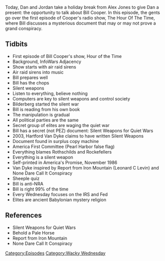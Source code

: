 {{DEFAULTSORT:
    #_EPISODE_0381:Making It Big With Silent Weapons
}}{{Episode
    | title           = Making It Big With Silent Weapons
    | caption         = Listen to this episode on [https://knowledgefight.libsyn.com/knowledge-fight-making-it-big-with-silent-weapons Libsyn] [https://open.spotify.com/episode/7Kigfirbo2qMtWwDR3yJGz Spotify], Read the [[Transcript/381: Making It Big With Silent Weapons|Unofficial Transcript]], View discussion on [https://reddit.com/z4d3jd Reddit]
    | episodeNumber   = 381
    | length          = 01:51:28
    | airDate         = December 25, 2019
    | episodeType     = [[:Category:Wacky Wednesday|Wacky Wednesday]]
    | appearance      = [[Bill Cooper]], [[Hartford Van Dyke]]
    | previousEpisode = [[380: December 19-20, 2019]]
    | nextEpisode     = [[382: December 23-27, 2019]]
}}

{{Stub}}

Today, Dan and Jordan take a holiday break from Alex Jones to give Dan a present: the opportunity to talk about Bill Cooper. In this episode, the gents go over the first episode of Cooper's radio show, The Hour Of The Time, where Bill discusses a mysterious document that may or may not prove a grand conspiracy.

==Tidbits==

*First episode of Bill Cooper's show, Hour of the Time
*Background, InfoWars Adjacency
*Show starts with air raid sirens
*Air raid sirens into music
*Bill prepares well
*Bill has the chops
*Silent weapons
*Listen to everything, believe nothing
*Computers are key to silent weapons and control society
*Bilderberg started the silent war
*Bill is reading from his own book
*The manipulation is gradual
*All political parties are the same
*Secret group of elites are waging the quiet war
*Bill has a secret (not PEZ) document: Silent Weapons for Quiet Wars
*2003, Hartford Van Dyke claims to have written Silent Weapons
*Document found in surplus copy machine
*America First Committee (Pearl Harbor false flag)
*Everything blames Rothschilds and Rockefellers
*Everything is a silent weapon
*Self-printed in America's Promise, November 1986
*Van Dyke inspired by Report from Iron Mountain (Leonard C Levin) and None Dare Call It Conspiracy
*Sheeple quiz
*Bill is anti-NRA
*Bill is right 99% of the time
*Every Wednesday focuses on the IRS and Fed
*Elites are ancient Babylonian mystery religion

==References==

*Silent Weapons for Quiet Wars
*Behold a Pale Horse
*Report from Iron Mountain
*None Dare Call It Conspiracy

[[Category:Episodes]]
[[Category:Wacky Wednesday]]
